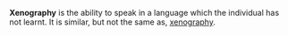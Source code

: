 '''Xenography''' is the ability to speak in a language which the individual has not learnt. It is similar, but not the same as, [[xenography]].

{{msg:stub}}